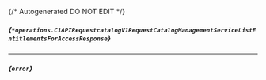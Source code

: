 {/* Autogenerated DO NOT EDIT  */}

##### *{`*operations.C1APIRequestcatalogV1RequestCatalogManagementServiceListEntitlementsForAccessResponse`}*
<Collapsible defaultOpen openLabel={Labels.showProperties} closeLabel={Labels.hideProperties}>
    <C1APIRequestcatalogV1RequestCatalogManagementServiceListEntitlementsForAccessResponse/>
</Collapsible>

---
##### *{`error`}*


